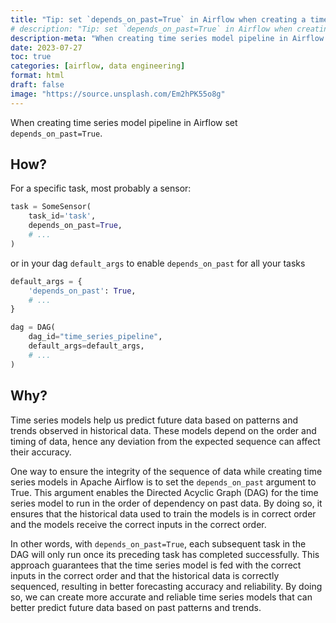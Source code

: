 ```yaml
---
title: "Tip: set `depends_on_past=True` in Airflow when creating a time series model pipeline"
# description: "Tip: set `depends_on_past=True` in Airflow when creating a time series model pipeline"
description-meta: "When creating time series model pipeline in Airflow set `depends_on_past=True`."
date: 2023-07-27
toc: true
categories: [airflow, data engineering]
format: html
draft: false
image: "https://source.unsplash.com/Em2hPK55o8g"
---
```



::: {.callout-tip}

When creating time series model pipeline in Airflow set `depends_on_past=True`.

:::

## How?

For a specific task, most probably a sensor:

```python
task = SomeSensor(
    task_id='task',
    depends_on_past=True,
    # ...
)
```

or in your dag `default_args` to enable `depends_on_past` for all your tasks

```python
default_args = {
    'depends_on_past': True,
    # ...
}

dag = DAG(
    dag_id="time_series_pipeline",
    default_args=default_args,
    # ...
)
```


## Why?

Time series models help us predict future data based on patterns and trends observed in historical data. These models depend on the order and timing of data, hence any deviation from the expected sequence can affect their accuracy. 

One way to ensure the integrity of the sequence of data while creating time series models in Apache Airflow is to set the `depends_on_past` argument to True. This argument enables the Directed Acyclic Graph (DAG) for the time series model to run in the order of dependency on past data. By doing so, it ensures that the historical data used to train the models is in correct order and the models receive the correct inputs in the correct order.

In other words, with `depends_on_past=True`, each subsequent task in the DAG will only run once its preceding task has completed successfully. This approach guarantees that the time series model is fed with the correct inputs in the correct order and that the historical data is correctly sequenced, resulting in better forecasting accuracy and reliability. By doing so, we can create more accurate and reliable time series models that can better predict future data based on past patterns and trends.